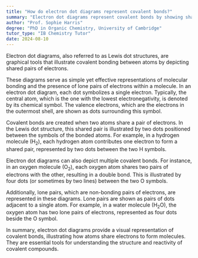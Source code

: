 ```yaml
---
title: "How do electron dot diagrams represent covalent bonds?"
summary: "Electron dot diagrams represent covalent bonds by showing shared pairs of electrons between atoms."
author: "Prof. Sophie Harris"
degree: "PhD in Organic Chemistry, University of Cambridge"
tutor_type: "IB Chemistry Tutor"
date: 2024-08-10
---
```


Electron dot diagrams, also referred to as Lewis dot structures, are graphical tools that illustrate covalent bonding between atoms by depicting shared pairs of electrons. 

These diagrams serve as simple yet effective representations of molecular bonding and the presence of lone pairs of electrons within a molecule. In an electron dot diagram, each dot symbolizes a single electron. Typically, the central atom, which is the one with the lowest electronegativity, is denoted by its chemical symbol. The valence electrons, which are the electrons in the outermost shell, are shown as dots surrounding this symbol.

Covalent bonds are created when two atoms share a pair of electrons. In the Lewis dot structure, this shared pair is illustrated by two dots positioned between the symbols of the bonded atoms. For example, in a hydrogen molecule ($\text{H}_2$), each hydrogen atom contributes one electron to form a shared pair, represented by two dots between the two $\text{H}$ symbols.

Electron dot diagrams can also depict multiple covalent bonds. For instance, in an oxygen molecule ($\text{O}_2$), each oxygen atom shares two pairs of electrons with the other, resulting in a double bond. This is illustrated by four dots (or sometimes by two lines) between the two $\text{O}$ symbols.

Additionally, lone pairs, which are non-bonding pairs of electrons, are represented in these diagrams. Lone pairs are shown as pairs of dots adjacent to a single atom. For example, in a water molecule ($\text{H}_2\text{O}$), the oxygen atom has two lone pairs of electrons, represented as four dots beside the $\text{O}$ symbol.

In summary, electron dot diagrams provide a visual representation of covalent bonds, illustrating how atoms share electrons to form molecules. They are essential tools for understanding the structure and reactivity of covalent compounds.
    